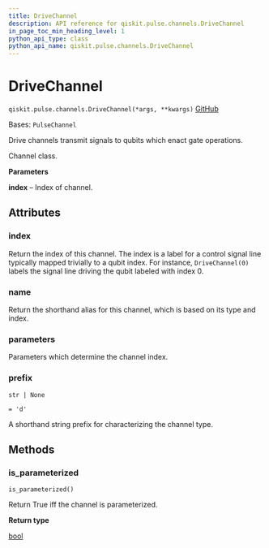 ```yaml
---
title: DriveChannel
description: API reference for qiskit.pulse.channels.DriveChannel
in_page_toc_min_heading_level: 1
python_api_type: class
python_api_name: qiskit.pulse.channels.DriveChannel
---
```


# DriveChannel

<span id="qiskit.pulse.channels.DriveChannel" />

`qiskit.pulse.channels.DriveChannel(*args, **kwargs)` [GitHub](https://github.com/qiskit/qiskit/tree/stable/0.46/qiskit/pulse/channels.py "view source code")

Bases: `PulseChannel`

Drive channels transmit signals to qubits which enact gate operations.

Channel class.

**Parameters**

**index** – Index of channel.

## Attributes

<span id="qiskit.pulse.channels.DriveChannel.index" />

### index

Return the index of this channel. The index is a label for a control signal line typically mapped trivially to a qubit index. For instance, `DriveChannel(0)` labels the signal line driving the qubit labeled with index 0.

<span id="qiskit.pulse.channels.DriveChannel.name" />

### name

Return the shorthand alias for this channel, which is based on its type and index.

<span id="qiskit.pulse.channels.DriveChannel.parameters" />

### parameters

Parameters which determine the channel index.

<span id="qiskit.pulse.channels.DriveChannel.prefix" />

### prefix

`str | None`

`= 'd'`

A shorthand string prefix for characterizing the channel type.

## Methods

### is\_parameterized

<span id="qiskit.pulse.channels.DriveChannel.is_parameterized" />

`is_parameterized()`

Return True iff the channel is parameterized.

**Return type**

[bool](https://docs.python.org/3/library/functions.html#bool "(in Python v3.12)")

